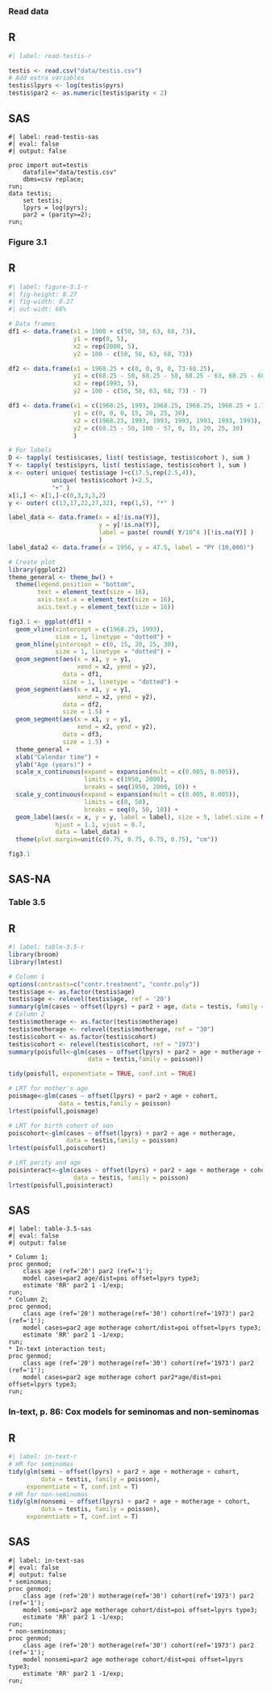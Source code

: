 ### Read data 

::: {.panel-tabset}

## R
```r
#| label: read-testis-r

testis <- read.csv("data/testis.csv")
# Add extra variables
testis$lpyrs <- log(testis$pyrs)
testis$par2 <- as.numeric(testis$parity < 2)
```
## SAS
```sas
#| label: read-testis-sas
#| eval: false 
#| output: false

proc import out=testis
	datafile="data/testis.csv"
	dbms=csv replace;
run;
data testis; 
	set testis; 
	lpyrs = log(pyrs); 
	par2 = (parity>=2); 
run;
```
:::

### Figure 3.1 

::: {.panel-tabset}

## R
```r
#| label: figure-3.1-r
#| fig-height: 8.27
#| fig-width: 8.27
#| out-widt: 66%

# Data frames
df1 <- data.frame(x1 = 1900 + c(50, 58, 63, 68, 73), 
                  y1 = rep(0, 5), 
                  x2 = rep(2000, 5), 
                  y2 = 100 - c(50, 58, 63, 68, 73))

df2 <- data.frame(x1 = 1968.25 + c(0, 0, 0, 0, 73-68.25), 
                  y1 = c(68.25 - 50, 68.25 - 58, 68.25 - 63, 68.25 - 68, 0), 
                  x2 = rep(1993, 5), 
                  y2 = 100 - c(50, 58, 63, 68, 73) - 7)

df3 <- data.frame(x1 = c(1968.25, 1993, 1968.25, 1968.25, 1968.25 + 1.75, 1968.25 + 6.75, 1968.25 + 11.75), 
                  y1 = c(0, 0, 0, 15, 20, 25, 30), 
                  x2 = c(1968.25, 1993, 1993, 1993, 1993, 1993, 1993), 
                  y2 = c(68.25 - 50, 100 - 57, 0, 15, 20, 25, 30) 
                  )

# For labels
D <- tapply( testis$cases, list( testis$age, testis$cohort ), sum )
Y <- tapply( testis$pyrs, list( testis$age, testis$cohort ), sum )
x <- outer( unique( testis$age )+c(17.5,rep(2.5,4)),
            unique( testis$cohort )+2.5,
            "+" )
x[1,] <- x[1,]-c(0,3,3,3,2)
y <- outer( c(13,17,22,27,32), rep(1,5), "*" )

label_data <- data.frame(x = x[!is.na(Y)], 
                         y = y[!is.na(Y)], 
                         label = paste( round( Y/10^4 )[!is.na(Y)] )
                         )
label_data2 <- data.frame(x = 1956, y = 47.5, label = "PY (10,000)")

# Create plot
library(ggplot2)
theme_general <- theme_bw() +
  theme(legend.position = "bottom", 
        text = element_text(size = 16), 
        axis.text.x = element_text(size = 16), 
        axis.text.y = element_text(size = 16))

fig3.1 <- ggplot(df1) + 
  geom_vline(xintercept = c(1968.25, 1993),
             size = 1, linetype = "dotted") +
  geom_hline(yintercept = c(0, 15, 20, 25, 30),
             size = 1, linetype = "dotted") +
  geom_segment(aes(x = x1, y = y1, 
                   xend = x2, yend = y2), 
               data = df1,
               size = 1, linetype = "dotted") + 
  geom_segment(aes(x = x1, y = y1, 
                   xend = x2, yend = y2), 
               data = df2,
               size = 1.5) + 
  geom_segment(aes(x = x1, y = y1, 
                   xend = x2, yend = y2), 
               data = df3,
               size = 1.5) + 
  theme_general + 
  xlab("Calendar time") + 
  ylab("Age (years)") + 
  scale_x_continuous(expand = expansion(mult = c(0.005, 0.005)),
                     limits = c(1950, 2000), 
                     breaks = seq(1950, 2000, 10)) +
  scale_y_continuous(expand = expansion(mult = c(0.005, 0.005)), 
                     limits = c(0, 50), 
                     breaks = seq(0, 50, 10)) + 
  geom_label(aes(x = x, y = y, label = label), size = 5, label.size = NA,
             hjust = 1.1, vjust = 0.7, 
             data = label_data) + 
  theme(plot.margin=unit(c(0.75, 0.75, 0.75, 0.75), "cm"))

fig3.1
```

## SAS-NA

:::

### Table 3.5 

::: {.panel-tabset}

## R
```r
#| label: table-3.5-r
library(broom)
library(lmtest)

# Column 1
options(contrasts=c("contr.treatment", "contr.poly"))
testis$age <- as.factor(testis$age)
testis$age <- relevel(testis$age, ref = '20')
summary(glm(cases ~ offset(lpyrs) + par2 + age, data = testis, family = poisson))
# Column 2
testis$motherage <- as.factor(testis$motherage)
testis$motherage <- relevel(testis$motherage, ref = "30")
testis$cohort <- as.factor(testis$cohort)
testis$cohort <- relevel(testis$cohort, ref = "1973")
summary(poisfull<-glm(cases ~ offset(lpyrs) + par2 + age + motherage + cohort, 
                      data = testis,family = poisson))

tidy(poisfull, exponentiate = TRUE, conf.int = TRUE)

# LRT for mother's age
poismage<-glm(cases ~ offset(lpyrs) + par2 + age + cohort, 
              data = testis,family = poisson)
lrtest(poisfull,poismage)

# LRT for birth cohort of son
poiscohort<-glm(cases ~ offset(lpyrs) + par2 + age + motherage, 
                data = testis,family = poisson)
lrtest(poisfull,poiscohort)

# LRT parity and age
poisinteract<-glm(cases ~ offset(lpyrs) + par2 + age + motherage + cohort + par2*age, 
                  data = testis, family = poisson)
lrtest(poisfull,poisinteract)
```

## SAS
```sas
#| label: table-3.5-sas
#| eval: false 
#| output: false

* Column 1; 
proc genmod;
	class age (ref='20') par2 (ref='1');
	model cases=par2 age/dist=poi offset=lpyrs type3;
	estimate 'RR' par2 1 -1/exp;
run;
* Column 2; 
proc genmod;
	class age (ref='20') motherage(ref='30') cohort(ref='1973') par2 (ref='1');
	model cases=par2 age motherage cohort/dist=poi offset=lpyrs type3;
	estimate 'RR' par2 1 -1/exp;
run;
* In-text interaction test; 
proc genmod;
	class age (ref='20') motherage(ref='30') cohort(ref='1973') par2 (ref='1');
	model cases=par2 age motherage cohort par2*age/dist=poi offset=lpyrs type3;
run;
```
:::


### In-text, p. 86: Cox models for seminomas and non-seminomas

::: {.panel-tabset}

## R
```r
#| label: in-text-r
# HR for seminomas
tidy(glm(semi ~ offset(lpyrs) + par2 + age + motherage + cohort, 
         data = testis, family = poisson),
     exponentiate = T, conf.int = T)
# HR for non-seminomas
tidy(glm(nonsemi ~ offset(lpyrs) + par2 + age + motherage + cohort, 
         data = testis, family = poisson),
     exponentiate = T, conf.int = T)
```

## SAS
```sas
#| label: in-text-sas
#| eval: false 
#| output: false
* seminomas;
proc genmod;
	class age (ref='20') motherage(ref='30') cohort(ref='1973') par2 (ref='1');
	model semi=par2 age motherage cohort/dist=poi offset=lpyrs type3;
	estimate 'RR' par2 1 -1/exp;
run;
* non-seminomas;
proc genmod;
	class age (ref='20') motherage(ref='30') cohort(ref='1973') par2 (ref='1');
	model nonsemi=par2 age motherage cohort/dist=poi offset=lpyrs type3;
	estimate 'RR' par2 1 -1/exp;
run;
```

:::
  